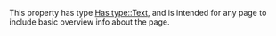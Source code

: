 This property has type [[Has type::Text]], and is intended for any page to include basic overview info about the page.